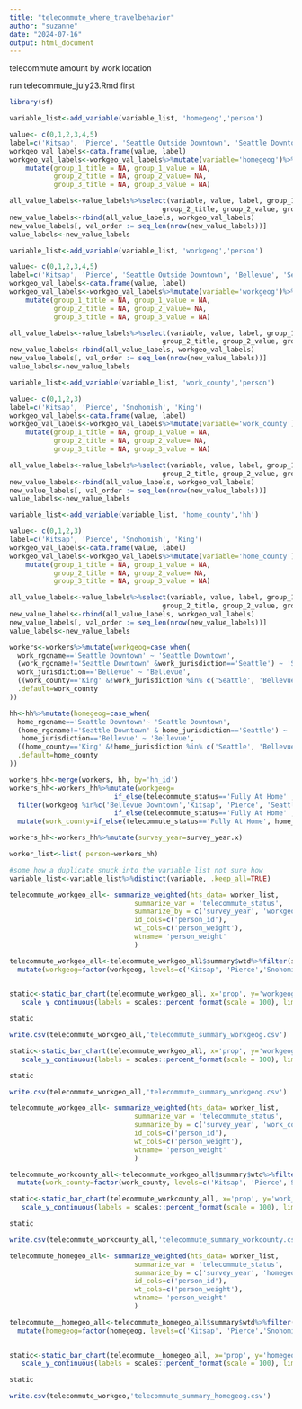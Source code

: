 ```yaml
---
title: "telecommute_where_travelbehavior"
author: "suzanne"
date: "2024-07-16"
output: html_document
---
```


telecommute amount by work location

run telecommute_july23.Rmd first
```r
library(sf)
```


```r
variable_list<-add_variable(variable_list, 'homegeog','person')

value<- c(0,1,2,3,4,5)
label=c('Kitsap', 'Pierce', 'Seattle Outside Downtown', 'Seattle Downtown','Snohomish-King Suburban', 'Bellevue' )
workgeo_val_labels<-data.frame(value, label)
workgeo_val_labels<-workgeo_val_labels%>%mutate(variable='homegeog')%>%
    mutate(group_1_title = NA, group_1_value = NA,
           group_2_title = NA, group_2_value= NA,
           group_3_title = NA, group_3_value = NA)

all_value_labels<-value_labels%>%select(variable, value, label, group_1_title, group_1_value,
                                      group_2_title, group_2_value, group_3_title, group_3_value)
new_value_labels<-rbind(all_value_labels, workgeo_val_labels)
new_value_labels[, val_order := seq_len(nrow(new_value_labels))]
value_labels<-new_value_labels  


```

```r
variable_list<-add_variable(variable_list, 'workgeog','person')

value<- c(0,1,2,3,4,5)
label=c('Kitsap', 'Pierce', 'Seattle Outside Downtown', 'Bellevue', 'Seattle Downtown', 'Snohomish-King Suburban' )
workgeo_val_labels<-data.frame(value, label)
workgeo_val_labels<-workgeo_val_labels%>%mutate(variable='workgeog')%>%
    mutate(group_1_title = NA, group_1_value = NA,
           group_2_title = NA, group_2_value= NA,
           group_3_title = NA, group_3_value = NA)

all_value_labels<-value_labels%>%select(variable, value, label, group_1_title, group_1_value,
                                      group_2_title, group_2_value, group_3_title, group_3_value)
new_value_labels<-rbind(all_value_labels, workgeo_val_labels)
new_value_labels[, val_order := seq_len(nrow(new_value_labels))]
value_labels<-new_value_labels  


```
```r
variable_list<-add_variable(variable_list, 'work_county','person')

value<- c(0,1,2,3)
label=c('Kitsap', 'Pierce', 'Snohomish', 'King')
workgeo_val_labels<-data.frame(value, label)
workgeo_val_labels<-workgeo_val_labels%>%mutate(variable='work_county')%>%
    mutate(group_1_title = NA, group_1_value = NA,
           group_2_title = NA, group_2_value= NA,
           group_3_title = NA, group_3_value = NA)

all_value_labels<-value_labels%>%select(variable, value, label, group_1_title, group_1_value,
                                      group_2_title, group_2_value, group_3_title, group_3_value)
new_value_labels<-rbind(all_value_labels, workgeo_val_labels)
new_value_labels[, val_order := seq_len(nrow(new_value_labels))]
value_labels<-new_value_labels  


```

```r
variable_list<-add_variable(variable_list, 'home_county','hh')

value<- c(0,1,2,3)
label=c('Kitsap', 'Pierce', 'Snohomish', 'King')
workgeo_val_labels<-data.frame(value, label)
workgeo_val_labels<-workgeo_val_labels%>%mutate(variable='home_county')%>%
    mutate(group_1_title = NA, group_1_value = NA,
           group_2_title = NA, group_2_value= NA,
           group_3_title = NA, group_3_value = NA)

all_value_labels<-value_labels%>%select(variable, value, label, group_1_title, group_1_value,
                                      group_2_title, group_2_value, group_3_title, group_3_value)
new_value_labels<-rbind(all_value_labels, workgeo_val_labels)
new_value_labels[, val_order := seq_len(nrow(new_value_labels))]
value_labels<-new_value_labels  


```


```r

workers<-workers%>%mutate(workgeog=case_when(
  work_rgcname=='Seattle Downtown' ~ 'Seattle Downtown',
  (work_rgcname!='Seattle Downtown' &work_jurisdiction=='Seattle') ~ 'Seattle Outside Downtown',
  work_jurisdiction=='Bellevue' ~ 'Bellevue',
  ((work_county=='King' &!work_jurisdiction %in% c('Seattle', 'Bellevue'))|work_county=='Snohomish')~'Snohomish-King Suburban',
  .default=work_county
))
```

```r


hh<-hh%>%mutate(homegeog=case_when(
  home_rgcname=='Seattle Downtown'~ 'Seattle Downtown',
  (home_rgcname!='Seattle Downtown' & home_jurisdiction=='Seattle') ~ 'Seattle Outside Downtown',
   home_jurisdiction=='Bellevue' ~ 'Bellevue',
  ((home_county=='King' &!home_jurisdiction %in% c('Seattle', 'Bellevue'))|home_county=='Snohomish')~'Snohomish-King Suburban',
  .default=home_county
))
```


```r

workers_hh<-merge(workers, hh, by='hh_id')
workers_hh<-workers_hh%>%mutate(workgeog=
                          if_else(telecommute_status=='Fully At Home' , homegeog,workgeog))%>%
  filter(workgeog %in%c('Bellevue Downtown','Kitsap', 'Pierce', 'Seattle Outside Downtown', 'Seattle Downtown', 'Snohomish-King Suburban', 'Bellevue'))%>%mutate(workrgc_name=
                          if_else(telecommute_status=='Fully At Home' , home_rgcname,work_rgcname))%>%
  mutate(work_county=if_else(telecommute_status=='Fully At Home', home_county, work_county ))

workers_hh<-workers_hh%>%mutate(survey_year=survey_year.x)
```


```r

worker_list<-list( person=workers_hh)

```

```r
#some how a duplicate snuck into the variable list not sure how
variable_list<-variable_list%>%distinct(variable, .keep_all=TRUE)
```





```r

telecommute_workgeo_all<- summarize_weighted(hts_data= worker_list,
                               summarize_var = 'telecommute_status',
                               summarize_by = c('survey_year', 'workgeog'),
                               id_cols=c('person_id'),
                               wt_cols=c('person_weight'),
                               wtname= 'person_weight'
                               )

```


```r

telecommute_workgeo_all<-telecommute_workgeo_all$summary$wtd%>%filter(survey_year=='2023')%>%mutate(moe=prop_se*1.645)%>%mutate(telecommute_status=factor(telecommute_status, levels=c('Fully In Person', 'Hybrid', 'Fully At Home')))%>%
  mutate(workgeog=factor(workgeog, levels=c('Kitsap', 'Pierce','Snohomish-King Suburban', 'Seattle Outside Downtown', 'Bellevue','Seattle Downtown')))
  

```
                                                                                                                                                                                                    
```r
static<-static_bar_chart(telecommute_workgeo_all, x='prop', y='workgeog', fill='telecommute_status', pos='stack') + theme(axis.text.x=element_text(size=16), axis.text.y=element_text(size=16),legend.text = element_text(size=16), axis.title.y=element_text(size=20), axis.title.x=element_text(size=20))+
   scale_y_continuous(labels = scales::percent_format(scale = 100), limits=c(0,1))

static

write.csv(telecommute_workgeo_all,'telecommute_summary_workgeog.csv')

```
```r
static<-static_bar_chart(telecommute_workgeo_all, x='prop', y='workgeog', fill='telecommute_status', moe='moe') + theme(axis.text.x=element_text(size=16), axis.text.y=element_text(size=16),legend.text = element_text(size=16), axis.title.y=element_text(size=20), axis.title.x=element_text(size=20))+
   scale_y_continuous(labels = scales::percent_format(scale = 100), limits=c(0,1))

static

write.csv(telecommute_workgeo_all,'telecommute_summary_workgeog.csv')

```


```r

telecommute_workgeo_all<- summarize_weighted(hts_data= worker_list,
                               summarize_var = 'telecommute_status',
                               summarize_by = c('survey_year', 'work_county'),
                               id_cols=c('person_id'),
                               wt_cols=c('person_weight'),
                               wtname= 'person_weight'
                               )

```


```r

telecommute_workcounty_all<-telecommute_workgeo_all$summary$wtd%>%filter(survey_year=='2023')%>%mutate(moe=prop_se*1.645)%>%mutate(telecommute_status=factor(telecommute_status, levels=c('Fully In Person', 'Hybrid', 'Fully At Home')))%>%
  mutate(work_county=factor(work_county, levels=c('Kitsap', 'Pierce','Snohomish', 'King')))

```
                                                                                                                                                                                                    
```r
static<-static_bar_chart(telecommute_workcounty_all, x='prop', y='work_county', fill='telecommute_status', pos='stack') + theme(axis.text.x=element_text(size=16), axis.text.y=element_text(size=16),legend.text = element_text(size=16), axis.title.y=element_text(size=20), axis.title.x=element_text(size=20))+
   scale_y_continuous(labels = scales::percent_format(scale = 100), limits=c(0,1))

static

write.csv(telecommute_workcounty_all,'telecommute_summary_workcounty.csv')

```

```r

telecommute_homegeo_all<- summarize_weighted(hts_data= worker_list,
                               summarize_var = 'telecommute_status',
                               summarize_by = c('survey_year', 'homegeog'),
                               id_cols=c('person_id'),
                               wt_cols=c('person_weight'),
                               wtname= 'person_weight'
                               )

```
```r

telecommute__homegeo_all<-telecommute_homegeo_all$summary$wtd%>%filter(survey_year=='2023')%>%mutate(moe=prop_se*1.645)%>%mutate(telecommute_status=factor(telecommute_status, levels=c('Fully In Person', 'Hybrid', 'Fully At Home')))%>%
  mutate(homegeog=factor(homegeog, levels=c('Kitsap', 'Pierce','Snohomish-King Suburban', 'Seattle Outside Downtown', 'Bellevue', 'Seattle Downtown')))%>%drop_na()
  

```
                                                                                                                                                                                                    
```r
static<-static_bar_chart(telecommute__homegeo_all, x='prop', y='homegeog', fill='telecommute_status', pos='stack') + theme(axis.text.x=element_text(size=16), axis.text.y=element_text(size=16),legend.text = element_text(size=16), axis.title.y=element_text(size=20), axis.title.x=element_text(size=20))+
   scale_y_continuous(labels = scales::percent_format(scale = 100), limits=c(0,1))

static

write.csv(telecommute_workgeo,'telecommute_summary_homegeog.csv')

```

